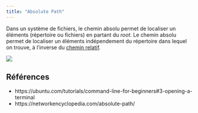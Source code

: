 ```yaml
---
title: "Absolute Path"
---
```


Dans un système de fichiers, le chemin absolu permet de localiser un éléments
(répertoire ou fichiers) en partant du _root_. Le chemin absolu permet de
localiser un éléments indépendement du répertoire dans lequel on trouve, à
l'inverse du [chemin relatif](relative-path.qmd).

![](assets/images/absolute-path.jpg)

## Références

- https://ubuntu.com/tutorials/command-line-for-beginners#3-opening-a-terminal
- https://networkencyclopedia.com/absolute-path/
